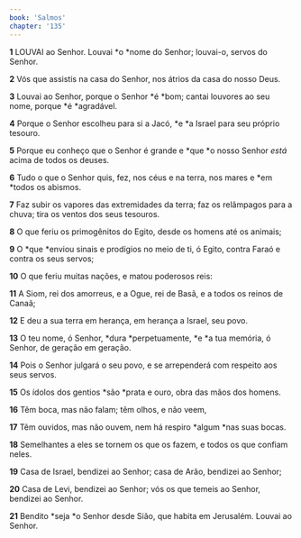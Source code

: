 ```yaml
---
book: 'Salmos'
chapter: '135'
---
```


**1** LOUVAI ao Senhor. Louvai *o *nome do Senhor; louvai-o, servos do Senhor.

**2** Vós que assistis na casa do Senhor, nos átrios da casa do nosso Deus.

**3** Louvai ao Senhor, porque o Senhor *é *bom; cantai louvores ao seu nome, porque *é *agradável.

**4** Porque o Senhor escolheu para si a Jacó, *e *a Israel para seu próprio tesouro.

**5** Porque eu conheço que o Senhor é grande e *que *o nosso Senhor _está_ acima de todos os deuses.

**6** Tudo o que o Senhor quis, fez, nos céus e na terra, nos mares e *em *todos os abismos.

**7** Faz subir os vapores das extremidades da terra; faz os relâmpagos para a chuva; tira os ventos dos seus tesouros.

**8** O que feriu os primogênitos do Egito, desde os homens até os animais;

**9** O *que *enviou sinais e prodígios no meio de ti, ó Egito, contra Faraó e contra os seus servos;

**10** O que feriu muitas nações, e matou poderosos reis:

**11** A Siom, rei dos amorreus, e a Ogue, rei de Basã, e a todos os reinos de Canaã;

**12** E deu a sua terra em herança, em herança a Israel, seu povo.

**13** O teu nome, ó Senhor, *dura *perpetuamente, *e *a tua memória, ó Senhor, de geração em geração.

**14** Pois o Senhor julgará o seu povo, e se arrependerá com respeito aos seus servos.

**15** Os ídolos dos gentios *são *prata e ouro, obra das mãos dos homens.

**16** Têm boca, mas não falam; têm olhos, e não veem,

**17** Têm ouvidos, mas não ouvem, nem há respiro *algum *nas suas bocas.

**18** Semelhantes a eles se tornem os que os fazem, e todos os que confiam neles.

**19** Casa de Israel, bendizei ao Senhor; casa de Arão, bendizei ao Senhor;

**20** Casa de Levi, bendizei ao Senhor; vós os que temeis ao Senhor, bendizei ao Senhor.

**21** Bendito *seja *o Senhor desde Sião, que habita em Jerusalém. Louvai ao Senhor.
